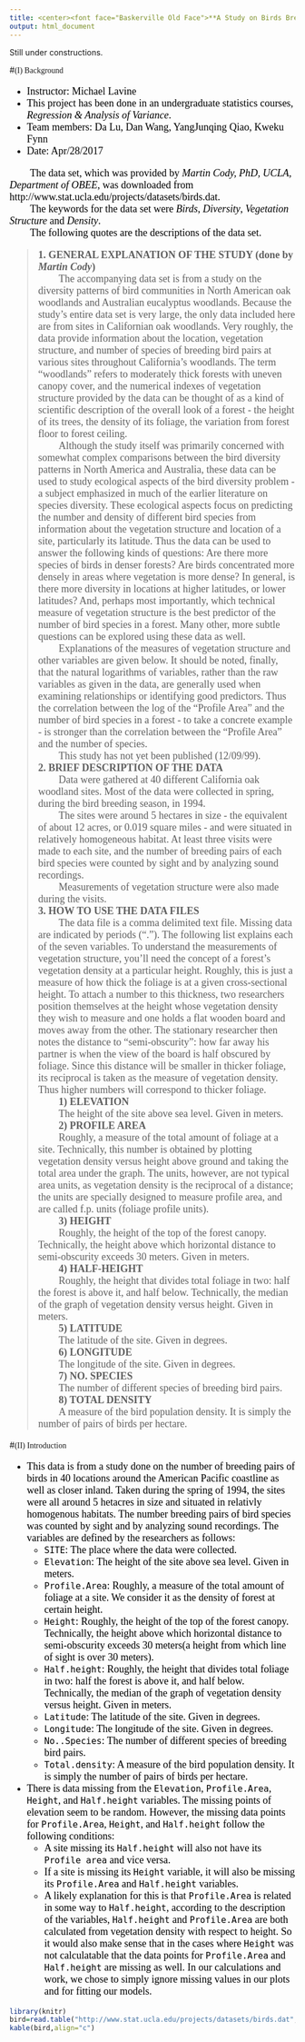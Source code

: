 ```yaml
---
title: <center><font face="Baskerville Old Face">**A Study on Birds Breeding Pairs**</font></center>
output: html_document
---
```

<div id="backhome"><a href="index.html"><i class="fa fa-home" aria-hidden="true"></i></a></div>
<div id="back"><a href="Projects.html"><i class="fa fa-undo" aria-hidden="true"></i></a></div>

Still under constructions.

#<font face="Baskerville Old Face">(I) Background</font>
<font face="Times New Roman" color=black size=4>

- Instructor: Michael Lavine
- This project has been done in an undergraduate statistics courses, *Regression & Analysis of Variance*.
- Team members: Da Lu, Dan Wang, YangJunqing Qiao, Kweku Fynn
- Date: Apr/28/2017


&nbsp;&nbsp;&nbsp;&nbsp;&nbsp;&nbsp;&nbsp;&nbsp;The data set, which was provided by *Martin Cody, PhD, UCLA, Department of OBEE*, was downloaded from http://www.stat.ucla.edu/projects/datasets/birds.dat.  
&nbsp;&nbsp;&nbsp;&nbsp;&nbsp;&nbsp;&nbsp;&nbsp;The keywords for the data set were *Birds*, *Diversity*, *Vegetation Structure* and *Density*.  
&nbsp;&nbsp;&nbsp;&nbsp;&nbsp;&nbsp;&nbsp;&nbsp;The following quotes are the descriptions of the data set.

>**1. GENERAL EXPLANATION OF THE STUDY (done by *Martin Cody*)**  
>&nbsp;&nbsp;&nbsp;&nbsp;&nbsp;&nbsp;&nbsp;&nbsp;The accompanying data set is from a study on the diversity patterns of bird communities in North American oak woodlands and Australian eucalyptus woodlands. Because the study's entire data set is very large, the only data included here are from sites in Californian oak woodlands. Very roughly, the data provide information about the location, vegetation structure, and number of species of breeding bird pairs at various sites throughout California's woodlands. The term "woodlands" refers to moderately thick forests with uneven canopy cover, and the numerical indexes of vegetation structure provided by the data can be thought of as a kind of scientific description of the overall look of a forest - the height of its trees, the density of its foliage, the variation from forest floor to forest ceiling.  
>&nbsp;&nbsp;&nbsp;&nbsp;&nbsp;&nbsp;&nbsp;&nbsp;Although the study itself was primarily concerned with somewhat complex comparisons between the bird diversity patterns in North America and Australia, these data can be used to study ecological aspects of the bird diversity problem - a subject emphasized in much of the earlier literature on species diversity. These ecological aspects focus on predicting the number and density of different bird species from information about the vegetation structure and location of a site, particularly its latitude. Thus the data can be used to answer the following kinds of questions: Are there more species of birds in denser forests? Are birds concentrated more densely in areas where vegetation is more dense? In general, is there more diversity in locations at higher latitudes, or lower latitudes? And, perhaps most importantly, which technical measure of vegetation structure is the best predictor of the number of bird species in a forest. Many other, more subtle questions can be explored using these data as well.  
>&nbsp;&nbsp;&nbsp;&nbsp;&nbsp;&nbsp;&nbsp;&nbsp;Explanations of the measures of vegetation structure and other variables are given below. It should be noted, finally, that the natural logarithms of variables, rather than the raw variables as given in the data, are generally used when examining relationships or identifying good predictors. Thus the correlation between the log of the "Profile Area" and the number of bird species in a forest - to take a concrete example - is stronger than the correlation between the "Profile Area" and the number of species.  
>&nbsp;&nbsp;&nbsp;&nbsp;&nbsp;&nbsp;&nbsp;&nbsp;This study has not yet been published (12/09/99).  
>**2. BRIEF DESCRIPTION OF THE DATA**  
>&nbsp;&nbsp;&nbsp;&nbsp;&nbsp;&nbsp;&nbsp;&nbsp;Data were gathered at 40 different California oak woodland sites. Most of the data were collected in spring, during the bird breeding season, in 1994.  
>&nbsp;&nbsp;&nbsp;&nbsp;&nbsp;&nbsp;&nbsp;&nbsp;The sites were around 5 hectares in size - the equivalent of about 12 acres, or 0.019 square miles - and were situated in relatively homogeneous habitat. At least three visits were made to each site, and the number of breeding pairs of each bird species were counted by sight and by analyzing sound recordings.  
>&nbsp;&nbsp;&nbsp;&nbsp;&nbsp;&nbsp;&nbsp;&nbsp;Measurements of vegetation structure were also made during the visits.  
>**3. HOW TO USE THE DATA FILES**  
>&nbsp;&nbsp;&nbsp;&nbsp;&nbsp;&nbsp;&nbsp;&nbsp;The data file is a comma delimited text file. Missing data are indicated by periods ("."). The following list explains each of the seven variables. To understand the measurements of vegetation structure, you'll need the concept of a forest's vegetation density at a particular height. Roughly, this is just a measure of how thick the foliage is at a given cross-sectional height. To attach a number to this thickness, two researchers position themselves at the height whose vegetation density they wish to measure and one holds a flat wooden board and moves away from the other. The stationary researcher then notes the distance to "semi-obscurity": how far away his partner is when the view of the board is half obscured by foliage. Since this distance will be smaller in thicker foliage, its reciprocal is taken as the measure of vegetation density. Thus higher numbers will correspond to thicker foliage.  
>&nbsp;&nbsp;&nbsp;&nbsp;&nbsp;&nbsp;&nbsp;&nbsp;**1) ELEVATION**  
>&nbsp;&nbsp;&nbsp;&nbsp;&nbsp;&nbsp;&nbsp;&nbsp;The height of the site above sea level. Given in meters.  
>&nbsp;&nbsp;&nbsp;&nbsp;&nbsp;&nbsp;&nbsp;&nbsp;**2) PROFILE AREA**  
>&nbsp;&nbsp;&nbsp;&nbsp;&nbsp;&nbsp;&nbsp;&nbsp;Roughly, a measure of the total amount of foliage at a site. Technically, this number is obtained by plotting vegetation density versus height above ground and taking the total area under the graph. The units, however, are not typical area units, as vegetation density is the reciprocal of a distance; the units are specially designed to measure profile area, and are called f.p. units (foliage profile units).  
>&nbsp;&nbsp;&nbsp;&nbsp;&nbsp;&nbsp;&nbsp;&nbsp;**3) HEIGHT**  
>&nbsp;&nbsp;&nbsp;&nbsp;&nbsp;&nbsp;&nbsp;&nbsp;Roughly, the height of the top of the forest canopy. Technically, the height above which horizontal distance to semi-obscurity exceeds 30 meters. Given in meters.  
>&nbsp;&nbsp;&nbsp;&nbsp;&nbsp;&nbsp;&nbsp;&nbsp;**4) HALF-HEIGHT**  
>&nbsp;&nbsp;&nbsp;&nbsp;&nbsp;&nbsp;&nbsp;&nbsp;Roughly, the height that divides total foliage in two: half the forest is above it, and half below. Technically, the median of the graph of vegetation density versus height. Given in meters.  
>&nbsp;&nbsp;&nbsp;&nbsp;&nbsp;&nbsp;&nbsp;&nbsp;**5) LATITUDE**  
>&nbsp;&nbsp;&nbsp;&nbsp;&nbsp;&nbsp;&nbsp;&nbsp;The latitude of the site. Given in degrees.  
>&nbsp;&nbsp;&nbsp;&nbsp;&nbsp;&nbsp;&nbsp;&nbsp;**6) LONGITUDE**  
>&nbsp;&nbsp;&nbsp;&nbsp;&nbsp;&nbsp;&nbsp;&nbsp;The longitude of the site. Given in degrees.  
>&nbsp;&nbsp;&nbsp;&nbsp;&nbsp;&nbsp;&nbsp;&nbsp;**7) NO. SPECIES**  
>&nbsp;&nbsp;&nbsp;&nbsp;&nbsp;&nbsp;&nbsp;&nbsp;The number of different species of breeding bird pairs.  
>&nbsp;&nbsp;&nbsp;&nbsp;&nbsp;&nbsp;&nbsp;&nbsp;**8) TOTAL DENSITY**  
>&nbsp;&nbsp;&nbsp;&nbsp;&nbsp;&nbsp;&nbsp;&nbsp;A measure of the bird population density. It is simply the number of pairs of birds per hectare.

</font>

#<font face="Baskerville Old Face">(II) Introduction</font>
<font face="Times New Roman" color=black size=4>

- This data is from a study done on the number of breeding pairs of birds in 40 locations around the American Pacific coastline as well as closer inland. Taken during the spring of 1994, the sites were all around 5 hetacres in size and situated in relativly homogenous habitats. The number breeding pairs of bird species was counted by sight and by analyzing sound recordings. The variables are defined by the researchers as follows:
    - `SITE`: The place where the data were collected.
    - `Elevation`: The height of the site above sea level. Given in meters.
    - `Profile.Area`: Roughly, a measure of the total amount of foliage at a site. We consider it as the density of forest at certain height.
    - `Height`: Roughly, the height of the top of the forest canopy. Technically, the height above which horizontal distance to semi-obscurity exceeds 30 meters(a height from which line of sight is over 30 meters).
    - `Half.height`: Roughly, the height that divides total foliage in two: half the forest is above it, and half below. Technically, the median of the graph of vegetation density versus height. Given in meters.
    - `Latitude`: The latitude of the site. Given in degrees.
    - `Longitude`: The longitude of the site. Given in degrees.
    - `No..Species`: The number of different species of breeding bird pairs.
    - `Total.density`: A measure of the bird population density. It is simply the number of pairs of birds per hectare.
- There is data missing from the `Elevation`, `Profile.Area`, `Height`, and `Half.height` variables. The missing points of elevation seem to be random. However, the missing data points for `Profile.Area`, `Height`, and `Half.height` follow the following conditions:
    - A site missing its `Half.height` will also not have its `Profile area` and vice versa.
    - If a site is missing its `Height` variable, it will also be missing its `Profile.Area` and `Half.height` variables.
    - A likely explanation for this is that `Profile.Area` is related in some way to `Half.height`, according to the description of the variables, `Half.height` and `Profile.Area` are both calculated from vegetation density with respect to height. So it would also make sense that in the cases where `Height` was not calculatable that the data points for `Profile.Area` and `Half.height` are missing as well. In our calculations and work, we chose to simply ignore missing values in our plots and for fitting our models.

</font>

```r
library(knitr)
bird=read.table("http://www.stat.ucla.edu/projects/datasets/birds.dat",header=TRUE,sep=",",fill=TRUE)
kable(bird,align="c")
```

